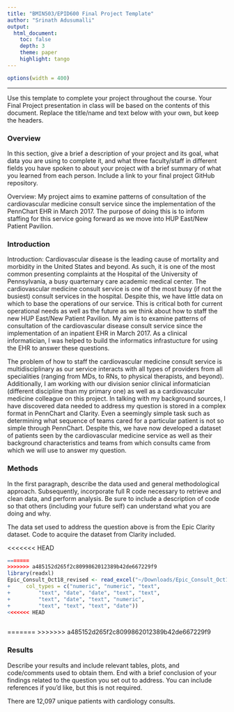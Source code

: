```yaml
---
title: "BMIN503/EPID600 Final Project Template"
author: "Srinath Adusumalli"
output: 
  html_document:
    toc: false 
    depth: 3 
    theme: paper 
    highlight: tango
---
```

```r
options(width = 400)
```  
***
Use this template to complete your project throughout the course. Your Final Project presentation in class will be based on the contents of this document. Replace the title/name and text below with your own, but keep the headers.

### Overview
In this section, give a brief a description of your project and its goal, what data you are using to complete it, and what three faculty/staff in different fields you have spoken to about your project with a brief summary of what you learned from each person. Include a link to your final project GitHub repository.

Overview: My project aims to examine patterns of consultation of the cardiovascular medicine consult service since the implementation of the PennChart EHR in March 2017.  The purpose of doing this is to inform staffing for this service going forward as we move into HUP East/New Patient Pavilion.

### Introduction 
Introduction:  Cardiovascular disease is the leading cause of mortality and morbidity in the United States and beyond.  As such, it is one of the most common presenting complaints at the Hospital of the University of Pennsylvania, a busy quarternary care academic medical center.  The cardiovascular medicine consult service is one of the most busy (if not the busiest) consult services in the hospital.  Despite this, we have little data on which to base the operations of our service.  This is critical both for current operational needs as well as the future as we think about how to staff the new HUP East/New Patient Pavilion.  My aim is to examine patterns of consultation of the cardiovascular disease consult service since the implementation of an inpatient EHR in March 2017.  As a clinical informatician, I was helped to build the informatics infrastucture for using the EHR to answer these questions.  

The problem of how to staff the cardiovascular medicine consult service is multidisciplinary as our service interacts with all types of providers from all specialities (ranging from MDs, to RNs, to physical therapists, and beyond).  Additionally, I am working with our division senior clinical informatician (different discipline than my primary one) as well as a cardiovascular medicine colleague on this project.  In talking with my background sources, I have discovered data needed to address my question is stored in a complex format in PennChart and Clarity.  Even a seemingly simple task such as determining what sequence of teams cared for a particular patient is not so simple through PennChart.  Despite this, we have now developed a dataset of patients seen by the cardiovascular medicine service as well as their background characteristics and teams from which consults came from which we will use to answer my question.

### Methods
In the first paragraph, describe the data used and general methodological approach. Subsequently, incorporate full R code necessary to retrieve and clean data, and perform analysis. Be sure to include a description of code so that others (including your future self) can understand what you are doing and why. 

The data set used to address the question above is from the Epic Clarity dataset.  Code to acquire the dataset from Clarity included.

<<<<<<< HEAD
```r
=======
>>>>>>> a485152d265f2c8099862012389b42de667229f9
library(readxl)
Epic_Consult_Oct18_revised <- read_excel("~/Downloads/Epic_Consult_Oct18_revised.xlsx", 
+     col_types = c("numeric", "numeric", "text", 
+         "text", "date", "date", "text", "text", 
+         "text", "date", "text", "numeric", 
+         "text", "text", "text", "date"))
<<<<<<< HEAD
    
```
=======
>>>>>>> a485152d265f2c8099862012389b42de667229f9

### Results
Describe your results and include relevant tables, plots, and code/comments used to obtain them. End with a brief conclusion of your findings related to the question you set out to address. You can include references if you'd like, but this is not required.

There are 12,097 unique patients with cardiology consults.
